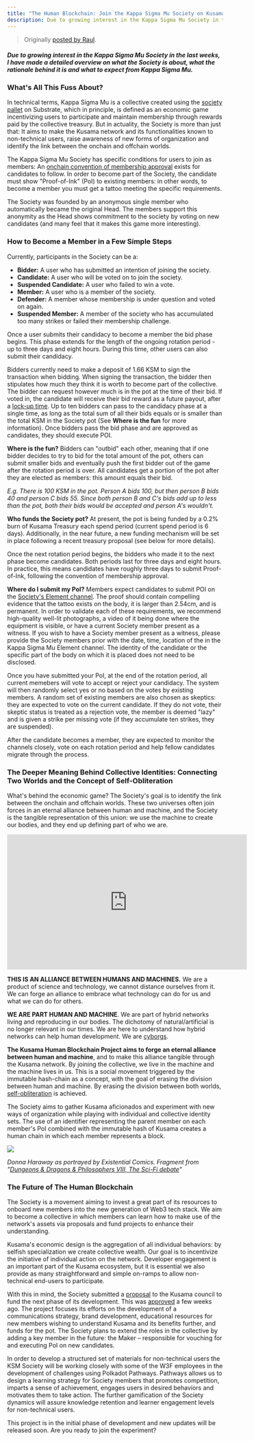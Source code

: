 ```yaml
---
title: "The Human Blockchain: Join the Kappa Sigma Mu Society on Kusama Network"
description: Due to growing interest in the Kappa Sigma Mu Society in the last weeks, I have made a detailed overview on what the Society is about, what the rationale behind it is and what to expect from Kappa Sigma Mu.
---
```


> Originally [posted by Raul](https://hackmd.io/UMYygvYdQmSvd-3ledL9Ow).

#### _Due to growing interest in the Kappa Sigma Mu Society in the last weeks, I have made a detailed overview on what the Society is about, what the rationale behind it is and what to expect from Kappa Sigma Mu._

### What's All This Fuss About?

In technical terms, Kappa Sigma Mu is a collective created using the [society pallet](https://github.com/paritytech/substrate/tree/master/frame/society) on Substrate, which in principle, is defined as an economic game incentivizing users to participate and maintain membership through rewards paid by the collective treasury. But in actuality, the Society is more than just that: It aims to make the Kusama network and its functionalities known to non-technical users, raise awareness of new forms of organization and identify the link between the onchain and offchain worlds.

The Kappa Sigma Mu Society has specific conditions for users to join as members: An [onchain convention of membership approval](https://polkascan.io/kusama/transaction/0x948d3a4378914341dc7af9220a4c73acb2b3f72a70f14ee8089799da16d94c17) exists for candidates to follow. In order to become part of the Society, the candidate must show "Proof-of-Ink" (PoI) to existing members: in other words, to become a member you must get a tattoo meeting the specific requirements.

The Society was founded by an anonymous single member who automatically became the original Head. The members support this anonymity as the Head shows commitment to the society by voting on new candidates (and many feel that it makes this game more interesting).

### How to Become a Member in a Few Simple Steps

Currently, participants in the Society can be a:

- **Bidder:** A user who has submitted an intention of joining the society.
- **Candidate:** A user who will be voted on to join the society.
- **Suspended Candidate:** A user who failed to win a vote.
- **Member:** A user who is a member of the society.
- **Defender:** A member whose membership is under question and voted on again.
- **Suspended Member:** A member of the society who has accumulated too many strikes or failed their membership challenge.

Once a user submits their candidacy to become a member the bid phase begins. This phase extends for the length of the ongoing rotation period - up to three days and eight hours. During this time, other users can also submit their candidacy.

Bidders currently need to make a deposit of 1.66 KSM to sign the transaction when bidding. When signing the transaction, the bidder then stipulates how much they think it is worth to become part of the collective. The bidder can request however much is in the pot at the time of their bid. If voted in, the candidate will receive their bid reward as a future payout, after a [lock-up time](https://wiki.polkadot.network/docs/en/maintain-guides-society-kusama#lock-up-time). Up to ten bidders can pass to the candidacy phase at a single time, as long as the total sum of all their bids equals or is smaller than the total KSM in the Society pot (See **Where is the fun** for more information). Once bidders pass the bid phase and are approved as candidates, they should execute POI.

**Where is the fun?** Bidders can "outbid" each other, meaning that if one bidder decides to try to bid for the total amount of the pot, others can submit smaller bids and eventually push the first bidder out of the game after the rotation period is over. All candidates get a portion of the pot after they are elected as members: this amount equals their bid.

_E.g. There is 100 KSM in the pot. Person A bids 100, but then person B bids 40 and person C bids 55. Since both person B and C's bids add up to less than the pot, both their bids would be accepted and person A's wouldn't._

**Who funds the Society pot?** At present, the pot is being funded by a 0.2% burn of Kusama Treasury each spend period (current spend period is 6 days). Additionally, in the near future, a new funding mechanism will be set in place following a recent treasury proposal (see below for more details).

Once the next rotation period begins, the bidders who made it to the next phase become candidates. Both periods last for three days and eight hours. In practice, this means candidates have roughly three days to submit Proof-of-Ink, following the convention of membership approval.

**Where do I submit my PoI?** Members expect candidates to submit POI on the [Society's Element channel](https://matrix.to/#/!BUmiAAnAYSRGarqwOt:matrix.parity.io?via=matrix.parity.io&via=matrix.org&via=web3.foundation). The proof should contain compelling evidence that the tattoo exists on the body, it is larger than 2.54cm, and is permanent. In order to validate each of these requirements, we recommend high-quality well-lit photographs, a video of it being done where the equipment is visible, or have a current Society member present as a witness. If you wish to have a Society member present as a witness, please provide the Society members prior with the date, time, location of the in the Kappa Sigma Mu Element channel. The identity of the candidate or the specific part of the body on which it is placed does not need to be disclosed.

Once you have submitted your PoI, at the end of the rotation period, all current memebers will vote to accept or reject your candidacy. The system will then randomly select yes or no based on the votes by existing members. A random set of existing members are also chosen as skeptics: they are expected to vote on the current candidate. If they do not vote, their skeptic status is treated as a rejection vote, the member is deemed "lazy" and is given a strike per missing vote (if they accumulate ten strikes, they are suspended).

After the candidate becomes a member, they are expected to monitor the channels closely, vote on each rotation period and help fellow candidates migrate through the process.

### The Deeper Meaning Behind Collective Identities: Connecting Two Worlds and the Concept of Self-Obliteration

What's behind the economic game? The Society's goal is to identify the link between the onchain and offchain worlds. These two universes often join forces in an eternal alliance between human and machine, and the Society is the tangible representation of this union: we use the machine to create our bodies, and they end up defining part of who we are.

<iframe
  width="560"
  height="315"
  src="https://www.youtube.com/embed/n6wnhLqJqVE"
  title="YouTube video player"
  frameborder="0"
  allow="accelerometer; autoplay; clipboard-write; encrypted-media; gyroscope; picture-in-picture"
  allowfullscreen
></iframe>

**THIS IS AN ALLIANCE BETWEEN HUMANS AND MACHINES.** We are a product of science and technology, we cannot distance ourselves from it. We can forge an alliance to embrace what technology can do for us and what we can do for others.

**WE ARE PART HUMAN AND MACHINE**. We are part of hybrid networks living and reproducing in our bodies. The dichotomy of natural/artificial is no longer relevant in our times. We are here to understand how hybrid networks can help human development. We are [cyborgs](https://en.wikipedia.org/wiki/A_Cyborg_Manifesto).

**The Kusama Human Blockchain Project aims to forge an eternal alliance between human and machine**, and to make this alliance tangible through the Kusama network. By joining the collective, we live in the machine and the machine lives in us. This is a social movement triggered by the immutable hash-chain as a concept, with the goal of erasing the division between human and machine. By erasing the division between both worlds, [self-obliteration](http://filmslie.com/watch-yayoi-kusama-self-obliteration-dissolve-identity/) is achieved.

The Society aims to gather Kusama aficionados and experiment with new ways of organization while playing with individual and collective identity sets. The use of an identifier representing the parent member on each member's PoI combined with the immutable hash of Kusama creates a human chain in which each member represents a block.

![](https://i.imgur.com/soLzgue.png)

_Donna Haraway as portrayed by Existential Comics. Fragment from "[Dungeons & Dragons & Philosophers VIII, The Sci-Fi debate](https://existentialcomics.com/comic/305)"_

### The Future of The Human Blockchain

The Society is a movement aiming to invest a great part of its resources to onboard new members into the new generation of Web3 tech stack. We aim to become a collective in which members can learn how to make use of the network's assets via proposals and fund projects to enhance their understanding.

Kusama's economic design is the aggregation of all individual behaviors: by selfish specialization we create collective wealth. Our goal is to incentivize the initiative of individual action on the network. Developer engagement is an important part of the Kusama ecosystem, but it is essential we also provide as many straightforward and simple on-ramps to allow non-technical end-users to participate.

With this in mind, the Society submitted a [proposal](https://drive.google.com/file/d/1q6kFyznrDnyctZViK29J2OvBrr4D1LNo/view) to the Kusama council to fund the next phase of its development. This was [approved](https://polkascan.io/kusama/council/motion/186) a few weeks ago. The project focuses its efforts on the development of a communications strategy, brand development, educational resources for new members wishing to understand Kusama and its benefits further, and funds for the pot. The Society plans to extend the roles in the collective by adding a key member in the future: the Maker – responsible for vouching for and executing PoI on new candidates.

In order to develop a structured set of materials for non-technical users the KSM Society will be working closely with some of the W3F employees in the development of challenges using Polkadot Pathways. Pathways allows us to design a learning strategy for Society members that promotes competition, imparts a sense of achievement, engages users in desired behaviors and motivates them to take action. The further gamification of the Society dynamics will assure knowledge retention and learner engagement levels for non-technical users.

This project is in the initial phase of development and new updates will be released soon. Are you ready to join the experiment?
